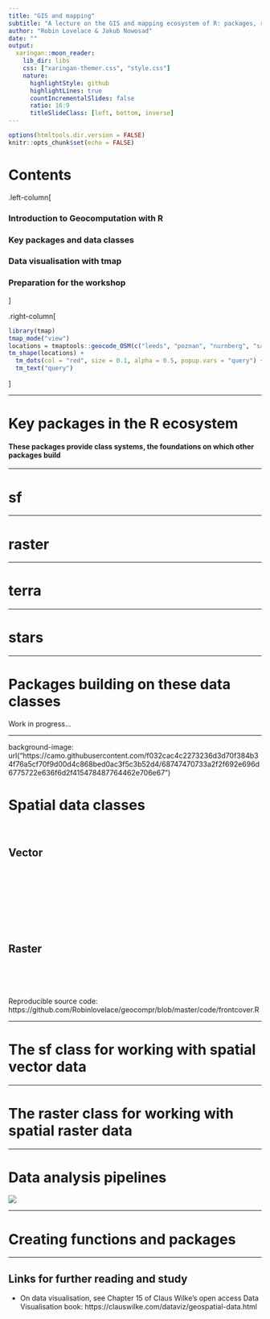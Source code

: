 ```yaml
---
title: "GIS and mapping"
subtitle: "A lecture on the GIS and mapping ecosystem of R: packages, reading, writing"
author: "Robin Lovelace & Jakub Nowosad"
date: ""
output:
  xaringan::moon_reader:
    lib_dir: libs
    css: ["xaringan-themer.css", "style.css"]
    nature:
      highlightStyle: github
      highlightLines: true
      countIncrementalSlides: false
      ratio: 16:9
      titleSlideClass: [left, bottom, inverse]
---
```


```r
options(htmltools.dir.version = FALSE)
knitr::opts_chunk$set(echo = FALSE)
```

# Contents

.left-column[

<!-- By Robin: -->

### Introduction to Geocomputation with R

<!-- By Robin: -->

### Key packages and data classes

<!-- ### Example: transport data -->

<!-- By Jakub: -->
### Data visualisation with tmap

<!-- By Jakub: -->
### Preparation for the workshop

]

.right-column[

```r
library(tmap)
tmap_mode("view")
locations = tmaptools::geocode_OSM(c("leeds", "poznan", "nurnberg", "saint-pierre-d'oleron"), as.sf = TRUE)
tm_shape(locations) +
  tm_dots(col = "red", size = 0.1, alpha = 0.5, popup.vars = "query") +
  tm_text("query")
```


]

---

# Key packages in the R ecosystem

<!-- - sf ... -->

<!-- idea: should be a table -->

#### These packages provide class systems, the foundations on which other packages build

---

# sf



---

# raster



---

# terra


---

# stars


---

# Packages building on these data classes

Work in progress...

---

background-image: url("https://camo.githubusercontent.com/f032cac4c2273236d3d70f384b34f76a5cf70f9d00d4c868bed0ac3f5c3b52d4/68747470733a2f2f692e696d6775722e636f6d2f415478487764462e706e67")

# Spatial data classes

<br>

## Vector

<br>
<br>
<br>
<br>
<br>
<br>
<br>

## Raster

<br>
<br>
<br>

Reproducible source code: https://github.com/Robinlovelace/geocompr/blob/master/code/frontcover.R

---

# The sf class for working with spatial vector data

---

# The raster class for working with spatial raster data

<!-- --- -->

<!-- Example of domain specific package: stplanr? -->

---

# Data analysis pipelines

![](https://user-images.githubusercontent.com/1825120/123537471-892c2480-d727-11eb-81d2-25586aab9c3f.png)


---

# Creating functions and packages



---

## Links for further reading and study

- On data visualisation, see Chapter 15 of Claus Wilke's open access Data Visualisation book: https://clauswilke.com/dataviz/geospatial-data.html

